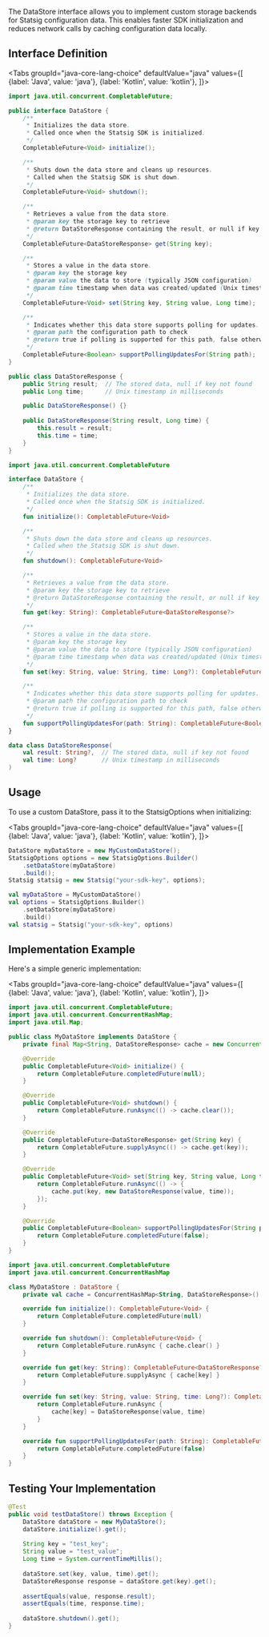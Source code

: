 
The DataStore interface allows you to implement custom storage backends for Statsig configuration data. This enables faster SDK initialization and reduces network calls by caching configuration data locally.

## Interface Definition

<Tabs
  groupId="java-core-lang-choice"
  defaultValue="java"
  values={[
    {label: 'Java', value: 'java'},
    {label: 'Kotlin', value: 'kotlin'},
  ]}>
  <TabItem value="java">

```java
import java.util.concurrent.CompletableFuture;

public interface DataStore {
    /**
     * Initializes the data store.
     * Called once when the Statsig SDK is initialized.
     */
    CompletableFuture<Void> initialize();

    /**
     * Shuts down the data store and cleans up resources.
     * Called when the Statsig SDK is shut down.
     */
    CompletableFuture<Void> shutdown();

    /**
     * Retrieves a value from the data store.
     * @param key the storage key to retrieve
     * @return DataStoreResponse containing the result, or null if key doesn't exist
     */
    CompletableFuture<DataStoreResponse> get(String key);

    /**
     * Stores a value in the data store.
     * @param key the storage key
     * @param value the data to store (typically JSON configuration)
     * @param time timestamp when data was created/updated (Unix timestamp in milliseconds)
     */
    CompletableFuture<Void> set(String key, String value, Long time);

    /**
     * Indicates whether this data store supports polling for updates.
     * @param path the configuration path to check
     * @return true if polling is supported for this path, false otherwise
     */
    CompletableFuture<Boolean> supportPollingUpdatesFor(String path);
}

public class DataStoreResponse {
    public String result;  // The stored data, null if key not found
    public Long time;      // Unix timestamp in milliseconds

    public DataStoreResponse() {}
    
    public DataStoreResponse(String result, Long time) {
        this.result = result;
        this.time = time;
    }
}
```

  </TabItem>
  <TabItem value="kotlin">

```kotlin
import java.util.concurrent.CompletableFuture

interface DataStore {
    /**
     * Initializes the data store.
     * Called once when the Statsig SDK is initialized.
     */
    fun initialize(): CompletableFuture<Void>

    /**
     * Shuts down the data store and cleans up resources.
     * Called when the Statsig SDK is shut down.
     */
    fun shutdown(): CompletableFuture<Void>

    /**
     * Retrieves a value from the data store.
     * @param key the storage key to retrieve
     * @return DataStoreResponse containing the result, or null if key doesn't exist
     */
    fun get(key: String): CompletableFuture<DataStoreResponse?>

    /**
     * Stores a value in the data store.
     * @param key the storage key
     * @param value the data to store (typically JSON configuration)
     * @param time timestamp when data was created/updated (Unix timestamp in milliseconds)
     */
    fun set(key: String, value: String, time: Long?): CompletableFuture<Void>

    /**
     * Indicates whether this data store supports polling for updates.
     * @param path the configuration path to check
     * @return true if polling is supported for this path, false otherwise
     */
    fun supportPollingUpdatesFor(path: String): CompletableFuture<Boolean>
}

data class DataStoreResponse(
    val result: String?,  // The stored data, null if key not found
    val time: Long?       // Unix timestamp in milliseconds
)
```

  </TabItem>
</Tabs>

## Usage

To use a custom DataStore, pass it to the StatsigOptions when initializing:

<Tabs
  groupId="java-core-lang-choice"
  defaultValue="java"
  values={[
    {label: 'Java', value: 'java'},
    {label: 'Kotlin', value: 'kotlin'},
  ]}>
  <TabItem value="java">

```java
DataStore myDataStore = new MyCustomDataStore();
StatsigOptions options = new StatsigOptions.Builder()
    .setDataStore(myDataStore)
    .build();
Statsig statsig = new Statsig("your-sdk-key", options);
```

  </TabItem>
  <TabItem value="kotlin">

```kotlin
val myDataStore = MyCustomDataStore()
val options = StatsigOptions.Builder()
    .setDataStore(myDataStore)
    .build()
val statsig = Statsig("your-sdk-key", options)
```

  </TabItem>
</Tabs>

## Implementation Example

Here's a simple generic implementation:

<Tabs
  groupId="java-core-lang-choice"
  defaultValue="java"
  values={[
    {label: 'Java', value: 'java'},
    {label: 'Kotlin', value: 'kotlin'},
  ]}>
  <TabItem value="java">

```java
import java.util.concurrent.CompletableFuture;
import java.util.concurrent.ConcurrentHashMap;
import java.util.Map;

public class MyDataStore implements DataStore {
    private final Map<String, DataStoreResponse> cache = new ConcurrentHashMap<>();

    @Override
    public CompletableFuture<Void> initialize() {
        return CompletableFuture.completedFuture(null);
    }

    @Override
    public CompletableFuture<Void> shutdown() {
        return CompletableFuture.runAsync(() -> cache.clear());
    }

    @Override
    public CompletableFuture<DataStoreResponse> get(String key) {
        return CompletableFuture.supplyAsync(() -> cache.get(key));
    }

    @Override
    public CompletableFuture<Void> set(String key, String value, Long time) {
        return CompletableFuture.runAsync(() -> {
            cache.put(key, new DataStoreResponse(value, time));
        });
    }

    @Override
    public CompletableFuture<Boolean> supportPollingUpdatesFor(String path) {
        return CompletableFuture.completedFuture(false);
    }
}
```

  </TabItem>
  <TabItem value="kotlin">

```kotlin
import java.util.concurrent.CompletableFuture
import java.util.concurrent.ConcurrentHashMap

class MyDataStore : DataStore {
    private val cache = ConcurrentHashMap<String, DataStoreResponse>()

    override fun initialize(): CompletableFuture<Void> {
        return CompletableFuture.completedFuture(null)
    }

    override fun shutdown(): CompletableFuture<Void> {
        return CompletableFuture.runAsync { cache.clear() }
    }

    override fun get(key: String): CompletableFuture<DataStoreResponse?> {
        return CompletableFuture.supplyAsync { cache[key] }
    }

    override fun set(key: String, value: String, time: Long?): CompletableFuture<Void> {
        return CompletableFuture.runAsync {
            cache[key] = DataStoreResponse(value, time)
        }
    }

    override fun supportPollingUpdatesFor(path: String): CompletableFuture<Boolean> {
        return CompletableFuture.completedFuture(false)
    }
}
```

  </TabItem>
</Tabs>

## Testing Your Implementation

```java
@Test
public void testDataStore() throws Exception {
    DataStore dataStore = new MyDataStore();
    dataStore.initialize().get();
    
    String key = "test_key";
    String value = "test_value";
    Long time = System.currentTimeMillis();
    
    dataStore.set(key, value, time).get();
    DataStoreResponse response = dataStore.get(key).get();
    
    assertEquals(value, response.result);
    assertEquals(time, response.time);
    
    dataStore.shutdown().get();
}
```

